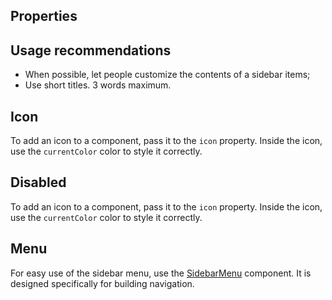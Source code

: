 
<Meta of={Stories} />

<Intro name="SidebarItem" description="Sidebar menu item." />

<Canvas>
  <Story of={Stories.Basic} />
</Canvas>

## Properties

<Props />

## Usage recommendations

- When possible, let people customize the contents of a sidebar items;
- Use short titles. 3 words maximum.

## Icon

To add an icon to a component, pass it to the `icon` property. Inside the icon, use the `currentColor` color to style it correctly.

<Canvas>
  <Story of={Stories.Icon} />
</Canvas>

## Disabled

To add an icon to a component, pass it to the `icon` property. Inside the icon, use the `currentColor` color to style it correctly.

<Canvas>
  <Story of={Stories.Disabled} />
</Canvas>

## Menu

For easy use of the sidebar menu, use the [SidebarMenu](#asdasd) component. It is designed specifically for building navigation.

<Canvas>
  <Story of={Stories.Menu} />
</Canvas>
